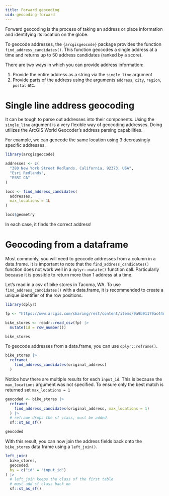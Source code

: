 ```yaml
---
title: Forward geocoding
uid: geocoding-forward
---
```


Forward geocoding is the process of taking an address or place information and identifying its location on the globe. 

To geocode addresses, the `{arcgisgeocode}` package provides the function `find_address_candidates()`. This function geocodes a single address at a time and returns up to 50 address candidates (ranked by a score). 

There are two ways in which you can provide address information: 

1. Provide the entire address as a string via the `single_line` argument
2. Provide parts of the address using the arguments `address`, `city`, `region`, `postal` etc. 

# Single line address geocoding 

It can be tough to parse out addresses into their components. Using the `single_line` argument is a very flexible way of geocoding addresses. Doing utilizes the ArcGIS World Geocoder's address parsing capabilities. 

For example, we can geocode the same location using 3 decreasingly specific addresses.

```r
library(arcgisgeocode)

addresses <- c(
  "380 New York Street Redlands, California, 92373, USA",
  "Esri Redlands",
  "ESRI CA"
)

locs <- find_address_candidates(
  addresses,
  max_locations = 1L
)

locs$geometry
```

In each case, it finds the correct address! 

# Geocoding from a dataframe 

Most commonly, you will need to geocode addresses from a column in a data.frame. It is important to note that the `find_address_candidates()` function does not work well in a `dplyr::mutate()` function call. Particularly because it is possible to return more than 1 address at a time. 

Let's read in a csv of bike stores in Tacoma, WA. To use `find_address_candidates()` with a data.frame, it is recommended to create a unique identifier of the row positions. 

```r
library(dplyr)

fp <- "https://www.arcgis.com/sharing/rest/content/items/9a9b91179ac44db1b689b42017471ae6/data"

bike_stores <- readr::read_csv(fp) |>
  mutate(id = row_number())

bike_stores
```


To geocode addresses from a data.frame, you can use `dplyr::reframe()`. 

```r
bike_stores |>
  reframe(
    find_address_candidates(original_address)
  )
```

Notice how there are multiple results for each `input_id`. This is because the `max_locations` argument was not specified. To ensure only the best match is returned set `max_locations = 1`


```r
geocoded <- bike_stores |>
  reframe(
    find_address_candidates(original_address, max_locations = 1)
  ) |>
  # reframe drops the sf class, must be added
  sf::st_as_sf()

geocoded
```

With this result, you can now join the address fields back onto the `bike_stores` data.frame using a `left_join()`.

```r
left_join(
  bike_stores,
  geocoded,
  by = c("id" = "input_id")
) |>
  # left_join keeps the class of the first table
  # must add sf class back on
  sf::st_as_sf()
```